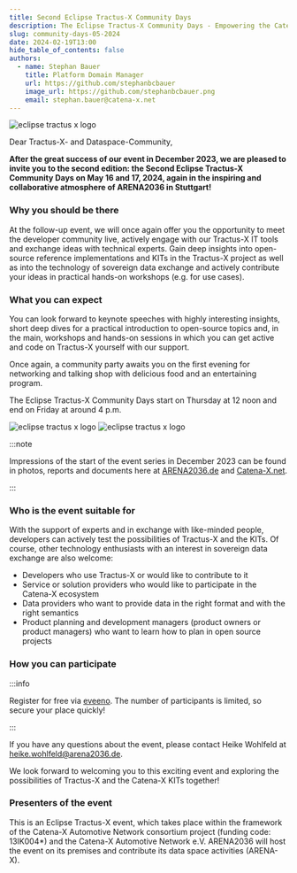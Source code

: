 ```yaml
---
title: Second Eclipse Tractus-X Community Days
description: The Eclipse Tractus-X Community Days - Empowering the Catena-X Data Space
slug: community-days-05-2024
date: 2024-02-19T13:00
hide_table_of_contents: false
authors:
  - name: Stephan Bauer
    title: Platform Domain Manager
    url: https://github.com/stephanbcbauer
    image_url: https://github.com/stephanbcbauer.png
    email: stephan.bauer@catena-x.net
---
```



![eclipse tractus x logo](@site/static/img/Tractus-X_Community_Days_24-05.png)

Dear Tractus-X- and Dataspace-Community,

**After the great success of our event in December 2023, we are pleased to invite you to the second edition: the Second Eclipse Tractus-X Community Days on May 16 and 17, 2024,
again in the inspiring and collaborative atmosphere of ARENA2036 in Stuttgart!**

<!--truncate-->

### Why you should be there

At the follow-up event, we will once again offer you the opportunity to meet the developer community live, actively engage with our Tractus-X IT tools and exchange ideas with technical
experts. Gain deep insights into open-source reference implementations and KITs in the Tractus-X project as well as into the technology of sovereign data exchange and actively contribute
your ideas in practical hands-on workshops (e.g. for use cases).

### What you can expect

You can look forward to keynote speeches with highly interesting insights, short deep dives for a practical introduction to open-source topics and, in the main, workshops and hands-on sessions
in which you can get active and code on Tractus-X yourself with our support.

Once again, a community party awaits you on the first evening for networking and talking shop with delicious food and an entertaining program.

The Eclipse Tractus-X Community Days start on Thursday at 12 noon and end on Friday at around 4 p.m.

![eclipse tractus x logo](@site/static/img/second-eclipse-tractus-x-community-Days-agenda-1.png)
![eclipse tractus x logo](@site/static/img/second-eclipse-tractus-x-community-Days-agenda-2.png)

:::note

Impressions of the start of the event series in December 2023 can be found in photos, reports and documents here at [ARENA2036.de](https://arena2036.de/en/projects/arena-x/first-eclipse-tractus-x-community-days-7th-8th-december)
and [Catena-X.net](https://catena-x.net/en/news-dates/artikel/first-tractus-x-community-days).

:::

### Who is the event suitable for

With the support of experts and in exchange with like-minded people, developers can actively test the possibilities of Tractus-X and the KITs. Of course, other technology enthusiasts with an interest in sovereign data exchange are also welcome:
- Developers who use Tractus-X or would like to contribute to it
- Service or solution providers who would like to participate in the Catena-X ecosystem
- Data providers who want to provide data in the right format and with the right semantics
- Product planning and development managers (product owners or product managers) who want to learn how to plan in open source projects

### How you can participate

:::info

Register for free via [eveeno](https://eveeno.com/tractus-x-community-days). The number of participants is limited, so secure your place quickly!

:::

If you have any questions about the event, please contact Heike Wohlfeld at [heike.wohlfeld@arena2036.de](heike.wohlfeld@arena2036.de).

We look forward to welcoming you to this exciting event and exploring the possibilities of Tractus-X and the Catena-X KITs together!

### Presenters of the event

This is an Eclipse Tractus-X event, which takes place within the framework of the Catena-X Automotive Network consortium project (funding code: 13IK004*) and the Catena-X Automotive Network e.V. ARENA2036 will host the event on its premises and contribute its data space activities (ARENA-X).

